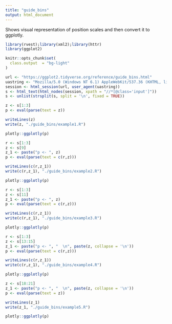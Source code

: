 ```yaml
---
title: "guide_bins"
output: html_document
---
```


Shows visual representation of position scales and then convert it to ggplotly.

```r
library(rvest);library(xml2);library(httr)
library(ggplot2)

knitr::opts_chunk$set(
  class.output  = "bg-light"
)
```

```r
url <- "https://ggplot2.tidyverse.org/reference/guide_bins.html"
uastring <- "Mozilla/5.0 (Windows NT 6.1) AppleWebKit/537.36 (KHTML, like Gecko) Chrome/88.0.4324.190 Safari/537.36"
session <- html_session(url, user_agent(uastring))
s <- html_text(html_nodes(session, xpath = "//*[@class='input']"))
s <- unlist(strsplit(s, split = '\n', fixed = TRUE))
```

```r
z <- s[1:3]
p <- eval(parse(text = z))
```

```r
writeLines(z)
write(z, "./guide_bins/example1.R")
```

```r
plotly::ggplotly(p)
```

```r
r <- s[1:3]
z <- s[9]
z_1 <- paste("p <- ", z)
p <- eval(parse(text = c(r,z)))
```

```r
writeLines(c(r,z_1))
write(c(r,z_1), "./guide_bins/example2.R")
```

```r
plotly::ggplotly(p)
```

```r
r <- s[1:3]
z <- s[11]
z_1 <- paste("p <- ", z)
p <- eval(parse(text = c(r,z)))
```

```r
writeLines(c(r,z_1))
write(c(r,z_1), "./guide_bins/example3.R")
```

```r
plotly::ggplotly(p)
```

```r
r <- s[1:3]
z <- s[13:15]
z_1 <- paste("p <- ", "  \n", paste(z, collapse = '\n'))
p <- eval(parse(text = c(r,z)))
```

```r
writeLines(c(r,z_1))
write(c(r,z_1), "./guide_bins/example4.R")
```

```r
plotly::ggplotly(p)
```

```r
z <- s[18:21]
z_1 <- paste("p <- ", "  \n", paste(z, collapse = '\n'))
p <- eval(parse(text = z))
```

```r
writeLines(z_1)
write(z_1, "./guide_bins/example5.R")
```

```r
plotly::ggplotly(p)
```
